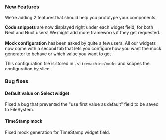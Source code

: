 ### New Features

We're adding 2 features that should help you prototype your components.

<b>Code snippets</b> are now displayed right under each widget field, for both Next
and Nuxt users! We might add more frameworks if they get requested.
<br />
<br />
<b>Mock configuration</b> has been asked by quite a few users. All our widgets now
come with a second tab that lets you configure how you want the mock generator to
behave or which value you want to get.

This configuration file is stored in `.slicemachine/mocks` and scopes the configuration by slice.

### Bug fixes

#### Default value on Select widget

Fixed a bug that prevented the "use first value as default" field to be saved to FileSystem.

#### TimeStamp mock

Fixed mock generation for TimeStamp widget field.
